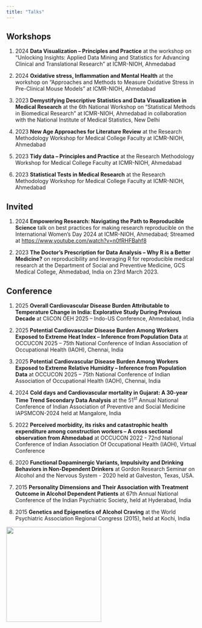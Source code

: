 ```yaml
---
title: "Talks"
---
```


## Workshops

1.  2024 **Data Visualization – Principles and Practice** at the workshop on “Unlocking Insights: Applied Data Mining and Statistics for Advancing Clinical and Translational Research” at ICMR-NIOH, Ahmedabad

2.  2024 **Oxidative stress, Inflammation and Mental Health** at the workshop on “Approaches and Methods to Measure Oxidative Stress in Pre-Clinical Mouse Models” at ICMR-NIOH, Ahmedabad

3.  2023 **Demystifying Descriptive Statistics and Data Visualization in Medical Research** at the 6th National Workshop on "Statistical Methods in Biomedical Research" at ICMR-NIOH, Ahmedabad in collaboration with the National Institute of Medical Statistics, New Delhi

4.  2023 **New Age Approaches for Literature Review** at the Research Methodology Workshop for Medical College Faculty at ICMR-NIOH, Ahmedabad

5.  2023 **Tidy data -- Principles and Practice** at the Research Methodology Workshop for Medical College Faculty at ICMR-NIOH, Ahmedabad

6.  2023 **Statistical Tests in Medical Research** at the Research Methodology Workshop for Medical College Faculty at ICMR-NIOH, Ahmedabad

## Invited

1.  2024 **Empowering Research: Navigating the Path to Reproducible Science** talk on best practices for making research reproducible on the International Women’s Day 2024 at ICMR-NIOH, Ahmedabad; Streamed at <https://www.youtube.com/watch?v=n0fRHFBahf8>

2.  2023 **The Doctor's Prescription for Data Analysis -- Why R is a Better Medicine?** on reproducibility and leveraging R for reproducible medical research at the Department of Social and Preventive Medicine, GCS Medical College, Ahmedabad, India on 23rd March 2023.

## Conference

1. 2025 **Overall Cardiovascular Disease Burden Attributable to Temperature Change in India: Explorative Study During Previous Decade** at
CliCON OEH 2025 – Indo-US Conference, Ahmedabad, India

2. 2025 **Potential Cardiovascular Disease Burden Among Workers Exposed to Extreme Heat Index – Inference from Population Data** at
OCCUCON 2025 – 75th National Conference of Indian Association of Occupational Health (IAOH), Chennai, India

3. 2025 **Potential Cardiovascular Disease Burden Among Workers Exposed to Extreme Relative Humidity – Inference from Population Data** at
OCCUCON 2025 – 75th National Conference of Indian Association of Occupational Health (IAOH), Chennai, India

4.  2024 **Cold days and Cardiovascular mortality in Gujarat: A 30-year Time Trend Secondary Data Analysis** at the 51^st^ Annual National Conference of Indian Association of Preventive and Social Medicine IAPSMCON-2024 held at Mangalore, India

5.  2022 **Perceived morbidity, its risks and catastrophic health expenditure among construction workers -- A cross sectional observation from Ahmedabad** at OCCUCON 2022 - 72nd National Conference of Indian Association Of Occupational Health (IAOH), Virtual Conference

6.  2020 **Functional Dopaminergic Variants, Impulsivity and Drinking Behaviors in Non-Dependent Drinkers** at Gordon Research Seminar on Alcohol and the Nervous System - 2020 held at Galveston, Texas, USA.

7.  2015 **Personality Dimensions and Their Association with Treatment Outcome in Alcohol Dependent Patients** at 67th Annual National Conference of the Indian Psychiatric Society, held at Hyderabad, India

8.  2015 **Genetics and Epigenetics of Alcohol Craving** at the World Psychiatric Association Regional Congress (2015), held at Kochi, India

![](S.png){fig-align="center" width="250"}
